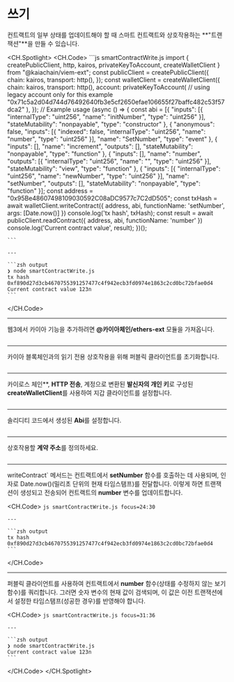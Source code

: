 # 쓰기


<Editor module="/src/pages/viem-ext/smart-contract/smartContractWrite.tsx" route={RoutePath.ViemExt_SmartContract_Write} />

컨트랙트의 일부 상태를 업데이트해야 할 때 스마트 컨트랙트와 상호작용하는 \*\*"트랜잭션"\*\*을 만들 수 있습니다.

<CH.Spotlight>
  <CH.Code>
    ```js smartContractWrite.js
    import {
        createPublicClient,
        http,
        kairos,
        privateKeyToAccount,
        createWalletClient
    } from "@kaiachain/viem-ext";
    const publicClient = createPublicClient({
        chain: kairos,
        transport: http(),
    });
    const walletClient = createWalletClient({
        chain: kairos,
        transport: http(),
        account: privateKeyToAccount(
            // using legacy account only for this example
            "0x71c5a2d04d744d76492640fb3e5cf2650efae106655f27baffc482c53f57dca2"
        ),
    });
    // Example usage
    (async () => {
        const abi = [{ "inputs": [{ "internalType": "uint256", "name": "initNumber", "type": "uint256" }], "stateMutability": "nonpayable", "type": "constructor" }, { "anonymous": false, "inputs": [{ "indexed": false, "internalType": "uint256", "name": "number", "type": "uint256" }], "name": "SetNumber", "type": "event" }, { "inputs": [], "name": "increment", "outputs": [], "stateMutability": "nonpayable", "type": "function" }, { "inputs": [], "name": "number", "outputs": [{ "internalType": "uint256", "name": "", "type": "uint256" }], "stateMutability": "view", "type": "function" }, { "inputs": [{ "internalType": "uint256", "name": "newNumber", "type": "uint256" }], "name": "setNumber", "outputs": [], "stateMutability": "nonpayable", "type": "function" }];
        const address = "0x95Be48607498109030592C08aDC9577c7C2dD505";
        const txHash = await walletClient.writeContract({
            address,
            abi,
            functionName: 'setNumber',
            args: [Date.now()]
        })
        console.log('tx hash', txHash);
        const result = await publicClient.readContract({
            address,
            abi,
            functionName: 'number'
        })
        console.log('Current contract value', result);
    })();

    ```

    ---

    ```zsh output
    ❯ node smartContractWrite.js
    tx hash 0xf890d27d3cb4670755391257477c4f942ecb3fd0974e1863c2cd0bc72bfae0d4
    Current contract value 123n
    ```
  </CH.Code>

  ---

  웹3에서 카이아 기능을 추가하려면 **@카이아체인/ethers-ext** 모듈을 가져옵니다.

  ```js smartContractWrite.js focus=1:7
  ```

  ---

  카이아 블록체인과의 읽기 전용 상호작용을 위해 퍼블릭 클라이언트를 초기화합니다.

  ```js smartContractWrite.js focus=8:11
  ```

  ---

  카이로스 체인\*\*, **HTTP 전송**, 계정으로 변환된 **발신자의 개인 키**로 구성된 **createWalletClient**를 사용하여 지갑 클라이언트를 설정합니다.

  ```js smartContractWrite.js focus=12:19
  ```

  ---

  솔리디티 코드에서 생성된 **Abi**를 설정합니다.

  ```js smartContractWrite.js focus=22
  ```

  ---

  상호작용할 **계약 주소**를 정의하세요.

  ```js smartContractWrite.js focus=23
  ```

  ---

  writeContract\` 메서드는 컨트랙트에서 **setNumber** 함수를 호출하는 데 사용되며, 인자로 Date.now()(밀리초 단위의 현재 타임스탬프)를 전달합니다. 이렇게 하면 트랜잭션이 생성되고 전송되어 컨트랙트의 **number** 변수를 업데이트합니다.

  <CH.Code>
    ```js smartContractWrite.js focus=24:30
    ```

    ---

    ```zsh output
    tx hash 0xf890d27d3cb4670755391257477c4f942ecb3fd0974e1863c2cd0bc72bfae0d4
    ```
  </CH.Code>

  ---

  퍼블릭 클라이언트를 사용하여 컨트랙트에서 **number** 함수(상태를 수정하지 않는 보기 함수)를 쿼리합니다. 그러면 숫자 변수의 현재 값이 검색되며, 이 값은 이전 트랜잭션에서 설정한 타임스탬프(성공한 경우)를 반영해야 합니다.

  <CH.Code>
    ```js smartContractWrite.js focus=31:36
    ```

    ---

    ```zsh output
    ❯ node smartContractWrite.js
    Current contract value 123n
    ```
  </CH.Code>
</CH.Spotlight>

